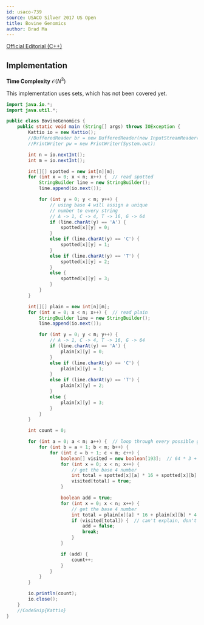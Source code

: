 ```yaml
---
id: usaco-739
source: USACO Silver 2017 US Open 
title: Bovine Genomics
author: Brad Ma
---
```


[Official Editorial (C++)](http://www.usaco.org/current/data/sol_cownomics_silver_open17.html)

## Implementation

**Time Complexity** $\mathcal{O}(N^3)$

<LanguageSection>
  
<JavaSection>
  
<Warning>
This implementation uses sets, which has not been covered yet.
</Warning>
  
```java
import java.io.*;
import java.util.*;

public class BovineGenomics {
	public static void main (String[] args) throws IOException {
		Kattio io = new Kattio();
		//BufferedReader br = new BufferedReader(new InputStreamReader(System.in));
		//PrintWriter pw = new PrintWriter(System.out);

		int n = io.nextInt();
		int m = io.nextInt();

		int[][] spotted = new int[n][m];
		for (int x = 0; x < n; x++) {  // read spotted
			StringBuilder line = new StringBuilder();
			line.append(io.next());

			for (int y = 0; y < m; y++) {
				// using base 4 will assign a unique
				// number to every string
				// A -> 1, C -> 4, T -> 16, G -> 64
				if (line.charAt(y) == 'A') {
					spotted[x][y] = 0;
				}
				else if (line.charAt(y) == 'C') {
					spotted[x][y] = 1;
				}
				else if (line.charAt(y) == 'T') {
					spotted[x][y] = 2;
				}
				else {
					spotted[x][y] = 3;
				}
			}
		}

		int[][] plain = new int[n][m];
		for (int x = 0; x < n; x++) {  // read plain
			StringBuilder line = new StringBuilder();
			line.append(io.next());

			for (int y = 0; y < m; y++) {
				// A -> 1, C -> 4, T -> 16, G -> 64
				if (line.charAt(y) == 'A') {
					plain[x][y] = 0;
				}
				else if (line.charAt(y) == 'C') {
					plain[x][y] = 1;
				}
				else if (line.charAt(y) == 'T') {
					plain[x][y] = 2;
				}
				else {
					plain[x][y] = 3;
				}
			}
		}

		int count = 0;

		for (int a = 0; a < m; a++) {  // loop through every possible group of 3
			for (int b = a + 1; b < m; b++) {
				for (int c = b + 1; c < m; c++) {
					boolean[] visited = new boolean[193];  // 64 * 3 + 1
					for (int x = 0; x < n; x++) {
						// get the base 4 number
						int total = spotted[x][a] * 16 + spotted[x][b] * 4 + spotted[x][c] * 1;
						visited[total] = true;
					}

					boolean add = true;
					for (int x = 0; x < n; x++) {
						// get the base 4 number
						int total = plain[x][a] * 16 + plain[x][b] * 4 + plain[x][c] * 1;
						if (visited[total]) {  // can't explain, don't add
							add = false;
							break;
						}
					}

					if (add) {
						count++;
					}
				}
			}
		}

		io.println(count);
		io.close();
	}
	//CodeSnip{Kattio}
}  
```
  
</JavaSection>
  
</LanguageSection>























